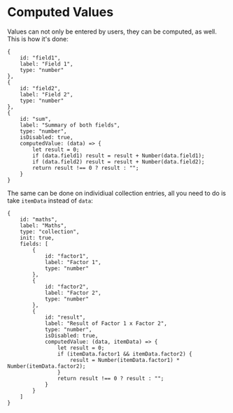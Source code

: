 # Computed Values

Values can not only be entered by users, they can be computed, as well. This is how it's done:

```
{
    id: "field1",
    label: "Field 1",
    type: "number"
},
{
    id: "field2",
    label: "Field 2",
    type: "number"
},
{
    id: "sum",
    label: "Summary of both fields",
    type: "number",
    isDisabled: true,
    computedValue: (data) => {
        let result = 0;
        if (data.field1) result = result + Number(data.field1);
        if (data.field2) result = result + Number(data.field2);
        return result !== 0 ? result : "";
    }
}
```

The same can be done on individiual collection entries, all you need to do is take `itemData` instead of `data`:

```
{
    id: "maths",
    label: "Maths",
    type: "collection",
    init: true,
    fields: [
        {
            id: "factor1",
            label: "Factor 1",
            type: "number"
        },
        {
            id: "factor2",
            label: "Factor 2",
            type: "number"
        },
        {
            id: "result",
            label: "Result of Factor 1 x Factor 2",
            type: "number",
            isDisabled: true,
            computedValue: (data, itemData) => {
                let result = 0;
                if (itemData.factor1 && itemData.factor2) {
                    result = Number(itemData.factor1) * Number(itemData.factor2);
                }
                return result !== 0 ? result : "";
            }
        }
    ]
}
```